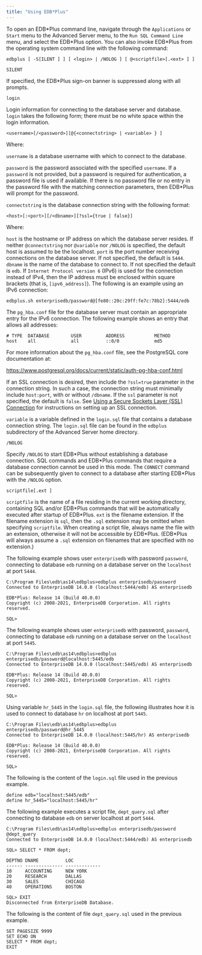 ```yaml
---
title: "Using EDB*Plus"
---
```


<div id="using_edb_plus" class="registered_link"></div>

<div id="starting_edb_plus" class="registered_link"></div>

To open an EDB\*Plus command line, navigate through the `Applications` or `Start` menu to the Advanced Server menu, to the `Run SQL Command Line` menu, and select the EDB\*Plus option. You can also invoke EDB\*Plus from the operating system command line with the following command:

```text
edbplus [ -S[ILENT ] ] [ <login> | /NOLOG ] [ @<scriptfile>[.<ext> ] ]
```

`SILENT`

 If specified, the EDB\*Plus sign-on banner is suppressed along with all prompts.

`login`

 Login information for connecting to the database server and database. `login` takes the following form; there must be no white space within the login information.

```text
<username>[/<password>][@{<connectstring> | <variable> } ]
```

 Where:

 `username` is a database username with which to connect to the database.

 `password` is the password associated with the specified `username`. If a `password` is not provided, but a password is required for authentication, a password file is used if available. If there is no password file or no entry in the password file with the matching connection parameters, then EDB\*Plus will prompt for the password.

 `connectstring` is the database connection string with the following format:

```text
<host>[:<port>][/<dbname>][?ssl={true | false}]
```

 Where:

 `host` is the hostname or IP address on which the database server resides. If neither `@connectstring` nor `@variable` nor `/NOLOG` is specified, the default host is assumed to be the localhost. `port` is the port number receiving connections on the database server. If not specified, the default is `5444`. `dbname` is the name of the database to connect to. If not specified the default is `edb`. If `Internet Protocol version 6` (IPv6) is used for the connection instead of IPv4, then the IP address must be enclosed within square brackets (that is, `[ipv6_address]`). The following is an example using an IPv6 connection:

```text
edbplus.sh enterprisedb/password@[fe80::20c:29ff:fe7c:78b2]:5444/edb
```

 The `pg_hba.conf` file for the database server must contain an appropriate entry for the IPv6 connection. The following example shows an entry that allows all addresses:

```text
# TYPE  DATABASE        USER         ADDRESS           METHOD
host    all             all          ::0/0             md5
```

For more information about the `pg_hba.conf` file, see the PostgreSQL core documentation at:

 <https://www.postgresql.org/docs/current/static/auth-pg-hba-conf.html>

 If an SSL connection is desired, then include the `?ssl=true` parameter in the connection string. In such a case, the connection string must minimally include `host:port`, with or without `/dbname`. If the `ssl` parameter is not specified, the default is `false`. See [Using a Secure Sockets Layer (SSL) Connection](05_using_edb_plus_with_ssl/#using_edb_plus_with_ssl) for instructions on setting up an SSL connection.

 `variable` is a variable defined in the `login.sql` file that contains a database connection string. The `login.sql` file can be found in the `edbplus` subdirectory of the Advanced Server home directory.

`/NOLOG`

 Specify `/NOLOG` to start EDB\*Plus without establishing a database connection. SQL commands and EDB\*Plus commands that require a database connection cannot be used in this mode. The `CONNECT` command can be subsequently given to connect to a database after starting EDB\*Plus with the `/NOLOG` option.

`scriptfile[.ext ]`

 `scriptfile` is the name of a file residing in the current working directory, containing SQL and/or EDB\*Plus commands that will be automatically executed after startup of EDB\*Plus. `ext` is the filename extension. If the filename extension is `sql`, then the `.sql` extension may be omitted when specifying `scriptfile`. When creating a script file, always name the file with an extension, otherwise it will not be accessible by EDB\*Plus. (EDB\*Plus will always assume a `.sql` extension on filenames that are specified with no extension.)

The following example shows user `enterprisedb` with password `password`, connecting to database `edb` running on a database server on the `localhost` at port `5444`.

```text
C:\Program Files\edb\as14\edbplus>edbplus enterprisedb/password
Connected to EnterpriseDB 14.0.0 (localhost:5444/edb) AS enterprisedb

EDB*Plus: Release 14 (Build 40.0.0)
Copyright (c) 2008-2021, EnterpriseDB Corporation. All rights reserved.

SQL>
```

The following example shows user `enterprisedb` with password, `password`, connecting to database `edb` running on a database server on the `localhost` at port `5445`.

```text
C:\Program Files\edb\as14\edbplus>edbplus enterprisedb/password@localhost:5445/edb
Connected to EnterpriseDB 14.0.0 (localhost:5445/edb) AS enterprisedb

EDB*Plus: Release 14 (Build 40.0.0)
Copyright (c) 2008-2021, EnterpriseDB Corporation. All rights reserved.

SQL>
```

Using variable `hr_5445` in the `login.sql` file, the following illustrates how it is used to connect to database `hr` on localhost at port `5445`.

```text
C:\Program Files\edb\as14\edbplus>edbplus enterprisedb/password@hr_5445
Connected to EnterpriseDB 14.0.0 (localhost:5445/hr) AS enterprisedb

EDB*Plus: Release 14 (Build 40.0.0)
Copyright (c) 2008-2021, EnterpriseDB Corporation. All rights reserved.

SQL>
```

The following is the content of the `login.sql` file used in the previous example.

```text
define edb="localhost:5445/edb"
define hr_5445="localhost:5445/hr"
```

The following example executes a script file, `dept_query.sql` after connecting to database `edb` on server localhost at port `5444`.

```text
C:\Program Files\edb\as14\edbplus>edbplus enterprisedb/password @dept_query
Connected to EnterpriseDB 14.0.0 (localhost:5444/edb) AS enterprisedb

SQL> SELECT * FROM dept;

DEPTNO DNAME          LOC
------ -------------- -------------
10     ACCOUNTING     NEW YORK
20     RESEARCH       DALLAS
30     SALES          CHICAGO
40     OPERATIONS     BOSTON

SQL> EXIT
Disconnected from EnterpriseDB Database.
```

The following is the content of file `dept_query.sql` used in the previous example.

```text
SET PAGESIZE 9999
SET ECHO ON
SELECT * FROM dept;
EXIT
```
